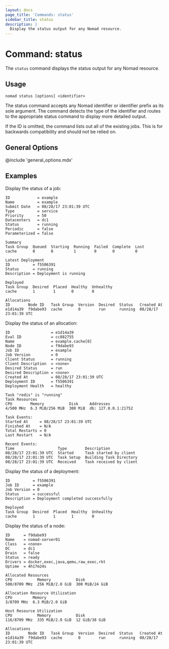 ```yaml
---
layout: docs
page_title: 'Commands: status'
sidebar_title: status
description: |
  Display the status output for any Nomad resource.
---
```


# Command: status

The `status` command displays the status output for any Nomad resource.

## Usage

```plaintext
nomad status [options] <identifier>
```

The status command accepts any Nomad identifier or identifier prefix as its sole
argument. The command detects the type of the identifier and routes to the
appropriate status command to display more detailed output.

If the ID is omitted, the command lists out all of the existing jobs. This is
for backwards compatibility and should not be relied on.

## General Options

@include 'general_options.mdx'

## Examples

Display the status of a job:

```shell-sessionnomad status example
ID            = example
Name          = example
Submit Date   = 08/28/17 23:01:39 UTC
Type          = service
Priority      = 50
Datacenters   = dc1
Status        = running
Periodic      = false
Parameterized = false

Summary
Task Group  Queued  Starting  Running  Failed  Complete  Lost
cache       0       0         1        0       0         0

Latest Deployment
ID          = f5506391
Status      = running
Description = Deployment is running

Deployed
Task Group  Desired  Placed  Healthy  Unhealthy
cache       1        1       0        0

Allocations
ID        Node ID   Task Group  Version  Desired  Status   Created At
e1d14a39  f9dabe93  cache       0        run      running  08/28/17 23:01:39 UTC
```

Display the status of an allocation:

```shell-sessionnomad status e1d14a39
ID                  = e1d14a39
Eval ID             = cc882755
Name                = example.cache[0]
Node ID             = f9dabe93
Job ID              = example
Job Version         = 0
Client Status       = running
Client Description  = <none>
Desired Status      = run
Desired Description = <none>
Created At          = 08/28/17 23:01:39 UTC
Deployment ID       = f5506391
Deployment Health   = healthy

Task "redis" is "running"
Task Resources
CPU        Memory           Disk     Addresses
4/500 MHz  6.3 MiB/256 MiB  300 MiB  db: 127.0.0.1:21752

Task Events:
Started At     = 08/28/17 23:01:39 UTC
Finished At    = N/A
Total Restarts = 0
Last Restart   = N/A

Recent Events:
Time                   Type        Description
08/28/17 23:01:39 UTC  Started     Task started by client
08/28/17 23:01:39 UTC  Task Setup  Building Task Directory
08/28/17 23:01:39 UTC  Received    Task received by client
```

Display the status of a deployment:

```shell-sessionnomad status f5506391
ID          = f5506391
Job ID      = example
Job Version = 0
Status      = successful
Description = Deployment completed successfully

Deployed
Task Group  Desired  Placed  Healthy  Unhealthy
cache       1        1       1        0
```

Display the status of a node:

```shell-sessionnomad status f9dabe93
ID      = f9dabe93
Name    = nomad-server01
Class   = <none>
DC      = dc1
Drain   = false
Status  = ready
Drivers = docker,exec,java,qemu,raw_exec,rkt
Uptime  = 4h17m24s

Allocated Resources
CPU           Memory           Disk
500/8709 MHz  256 MiB/2.0 GiB  300 MiB/24 GiB

Allocation Resource Utilization
CPU         Memory
3/8709 MHz  6.3 MiB/2.0 GiB

Host Resource Utilization
CPU           Memory           Disk
116/8709 MHz  335 MiB/2.0 GiB  12 GiB/38 GiB

Allocations
ID        Node ID   Task Group  Version  Desired  Status   Created At
e1d14a39  f9dabe93  cache       0        run      running  08/28/17 23:01:39 UTC
```
